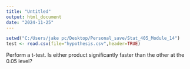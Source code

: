 ```yaml
---
title: "Untitled"
output: html_document
date: "2024-11-25"
---
```


```r
setwd("C:/Users/jake pc/Desktop/Personal_save/Stat_405_Module_14")
test <- read.csv(file="hypothesis.csv",header=TRUE)
```

Perform a t-test. Is either product significantly faster than the other at the 0.05 level?

```r

```

